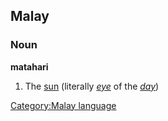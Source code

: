 ==Malay==

===Noun===
'''matahari'''

# The [[sun]] (literally ''[[eye]]'' of the ''[[day]]'')

[[Category:Malay language]]